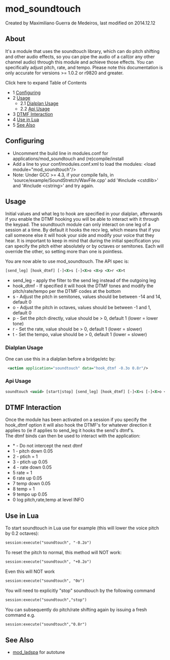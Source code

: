 
# mod_soundtouch 

 Created by  Maximiliano Guerra de Medeiros, last modified on 2014.12.12

## About

It's a module that uses the soundtouch library, which can do pitch shifting and other audio effects, so you can pipe the audio of a call(or any other channel audio) through this module and achieve those effects. You can specifically adjust pitch, rate, and tempo. Please note this documentation is only accurate for versions >= 1.0.2 or r9820 and greater.

Click here to expand Table of Contents

* 1 [Configuring](#configuring)
* 2 [Usage](#usage)  
   * 2.1 [Dialplan Usage](#dialplan-usage)  
   * 2.2 [Api Usage](#api-usage)
* 3 [DTMF Interaction](#dtmf-interaction)
* 4 [Use in Lua](#use-in-lua)
* 5 [See Also](#see-also)

## Configuring

* Uncomment the build line in modules.conf for applications/mod\_soundtouch and (re)compile/install
* Add a line to your conf/modules.conf.xml to load the modules: &lt;load module="mod\_soundtouch"/>
* Note: Under GCC >= 4.3, if your compile fails, in 'source/example/SoundStretch/WavFile.cpp' add '#include &lt;cstdlib>' and '#include &lt;cstring>' and try again.

## Usage

Initial values and what leg to hook are specified in your dialplan, afterwards if you enable the DTMF hooking you will be able to interact with it through the keypad. The soundtouch module can only interact on one leg of a session at a time. By default it hooks the recv leg, which means that if you call someone else it will hook your side and modify your voice that they hear. It is important to keep in mind that during the initial specification you can specify the pitch either absolutely or by octaves or semitones. Each will override the other, so setting more than one is pointless.

You are now able to use mod\_soundtouch. The API spec is:

```xml
[send_leg] [hook_dtmf] [-]<X>s [-]<X>o <X>p <X>r <X>t
```

* send\_leg - apply the filter to the send leg instead of the outgoing leg
* hook\_dtmf - If specified it will hook the DTMF tones and modify the pitch/rate/tempo per the DTMF codes at the bottom
* s - Adjust the pitch in semitones, values should be between -14 and 14, default 0
* o - Adjust the pitch in octaves, values should be between -1 and 1, default 0
* p - Set the pitch directly, value should be > 0, default 1 (lower = lower tone)
* r - Set the rate, value should be > 0, default 1 (lower = slower)
* t - Set the tempo, value should be > 0, default 1 (lower = slower)

### Dialplan Usage

One can use this in a dialplan before a bridge/etc by:

```xml
 <action application="soundtouch" data="hook_dtmf -0.3o 0.8r"/>
```

### Api Usage

```xml
soundtouch <uuid> [start|stop] [send_leg] [hook_dtmf] [-]<X>s [-]<X>o <X>p <X>r <X>t
```

## DTMF Interaction

Once the module has been activated on a session if you specify the hook\_dtmf option it will also hook the DTMF's for whatever direction it applies to (ie if applies to send\_leg it hooks the send's dtmf's.  
The dtmf binds can then be used to interact with the application:

* \* - Do not intercept the next dtmf
* 1 - pitch down 0.05
* 2 - ptich = 1
* 3 - ptich up 0.05
* 4 - rate down 0.05
* 5 rate = 1
* 6 rate up 0.05
* 7 temp down 0.05
* 8 temp = 1
* 9 tempo up 0.05
* 0 log pitch,rate,temp at level INFO

## Use in Lua

To start soundtouch in Lua use for example (this will lower the voice pitch by 0.2 octaves):

```xml
session:execute("soundtouch", "-0.2o") 
```

To reset the pitch to normal, this method will NOT work:

```xml
session:execute("soundtouch", "+0.2o") 
```

Even this will NOT work

```xml
session:execute("soundtouch", "0o") 
```

You will need to explicitly "stop" soundtouch by the following command

```xml
session:execute("soundtouch","stop")
```

You can subsequently do pitch/rate shifting again by issuing a fresh command e.g.

```xml
session:execute("soundtouch","0.8r") 
```

## See Also

* [mod\_ladspa](./mod_ladspa_6587118.mdx#about) for autotune


